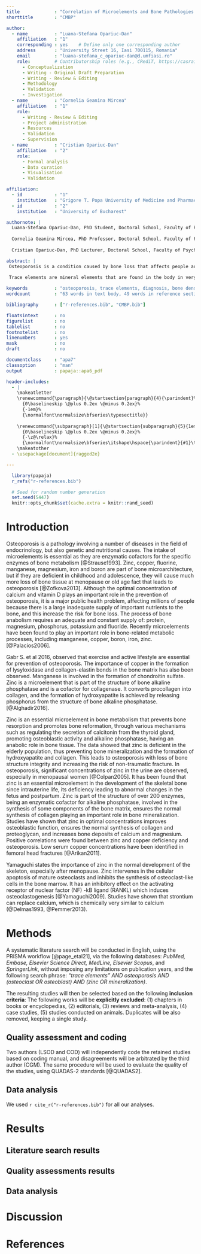 ```yaml
---
title             : "Correlation of Microelements and Bone Pathologies: A meta-analysis"
shorttitle        : "CMBP"

author: 
  - name          : "Luana-Stefana Opariuc-Dan"
    affiliation   : "1"
    corresponding : yes    # Define only one corresponding author
    address       : "University Street 16, Iasi 700115, Romania"
    email         : "luana-stefana_c_opariuc-dan@d.umfiasi.ro"
    role:         # Contributorship roles (e.g., CRediT, https://casrai.org/credit/)
      - Conceptualization
      - Writing - Original Draft Preparation
      - Writing - Review & Editing
      - Methodology
      - Validation
      - Investigation
  - name          : "Cornelia Geanina Mircea"
    affiliation   : "1"
    role:
      - Writing - Review & Editing
      - Project administration
      - Resources
      - Validation
      - Supervision
  - name          : "Cristian Opariuc-Dan"
    affiliation   : "2"
    role:
      - Formal analysis
      - Data curation
      - Visualisation
      - Validation

affiliation:
  - id            : "1"
    institution   : "Grigore T. Popa University of Medicine and Pharmacy"
  - id            : "2"
    institution   : "University of Bucharest"

authornote: |
  Luana-Stefana Opariuc-Dan, PhD Student, Doctoral School, Faculty of Pharmacy, Department of Pharmaceutical Biochemistry and Clinical Laboratory, Grigore T. Popa University of Medicine and Pharmacy, Iasi, Romania.
  
  Cornelia Geanina Mircea, PhD Professor, Doctoral School, Faculty of Pharmacy, Department of Pharmaceutical Biochemistry and Clinical Laboratory, Grigore T. Popa University of Medicine and Pharmacy, Iasi, Romania.
  
  Cristian Opariuc-Dan, PhD Lecturer, Doctoral School, Faculty of Psychology and Educational Sciences, University of Bucharest, Romania.

abstract: |
 Osteoporosis is a condition caused by bone loss that affects people around the world. Studies show that the spine is most prone to fractures. The mature bone matrix is a complex mineralized tissue, with a structural framework composed mainly of collagen and containing a small number of proteins and non-collagenous glycoproteins, calcium phosphates but also microelements. The bone matrix is composed not only of calcium, phosphorus, magnesium, elements that have been studied so much, but also of a series of microelements such as manganese, strontium, chromium, copper, zinc [@Strause1994].  Studies of the white population show that over 50% of women and about 20% of men above the age of 60 will suffer a non-traumatic fracture of the hip, vertebral body, proximal humerus and distal forearm during the rest of their lives. There are 3.5 million new cases of osteoporosis each year in the European Union. It is desired to diagnose the disease early by specific tests for osteoporosis prevention [@Grigorie2013].

 Trace elements are mineral elements that are found in the body in very small quantities to achieve normal physiological processes. Copper, zinc and iron ensure the correct synthesis of macromolecules that form the bone structure [@Brancatella2020]. Without those microelements, the formation of new bone by osteoblasts and the degradation (resorption) of old bone by the osteoclasts, will be modified and the osteoporosis can appear. It has to be a balance between bone formation and bone resorption for the health of the bone. 
  
keywords          : "osteoporosis, trace elements, diagnosis, bone density, bone metabolism"
wordcount         : "63 words in text body, 49 words in reference section"

bibliography      : ["r-references.bib", "CMBP.bib"]

floatsintext      : no
figurelist        : no
tablelist         : no
footnotelist      : no
linenumbers       : yes
mask              : no
draft             : no

documentclass     : "apa7"
classoption       : "man"
output            : papaja::apa6_pdf

header-includes:
  - |
    \makeatletter
    \renewcommand{\paragraph}{\@startsection{paragraph}{4}{\parindent}%
      {0\baselineskip \@plus 0.2ex \@minus 0.2ex}%
      {-1em}%
      {\normalfont\normalsize\bfseries\typesectitle}}
    
    \renewcommand{\subparagraph}[1]{\@startsection{subparagraph}{5}{1em}%
      {0\baselineskip \@plus 0.2ex \@minus 0.2ex}%
      {-\z@\relax}%
      {\normalfont\normalsize\bfseries\itshape\hspace{\parindent}{#1}\textit{\addperi}}{\relax}}
    \makeatother
  - \usepackage[document]{ragged2e}

---
```


```r
  library(papaja)
  r_refs("r-references.bib")
```

```r
  # Seed for random number generation
  set.seed(5447)
  knitr::opts_chunk$set(cache.extra = knitr::rand_seed)
```

# Introduction
Osteoporosis is a pathology involving a number of diseases in the field of endocrinology, but also genetic and nutritional causes. The intake of microelements is essential as they are enzymatic cofactors for the specific enzymes of bone metabolism [@Strause1993].  Zinc, copper, fluorine, manganese, magnesium, iron and boron are part of bone microarchitecture, but if they are deficient in childhood and adolescence, they will cause much more loss of bone tissue at menopause or old age fact that leads to osteoporosis [@Zofkova2013]. Although the optimal concentration of calcium and vitamin D plays an important role in the prevention of osteoporosis, it is a major public health problem, affecting millions of people because there is a large inadequate supply of important nutrients to the bone, and this increase the risk for bone loss. The process of bone anabolism requires an adequate and constant supply of: protein, magnesium, phosphorus, potassium and fluoride. Recently microelements have been found to play an important role in bone-related metabolic processes, including manganese, copper, boron, iron, zinc. [@Palacios2006].

Gabr S. et al 2016, observed that exercise and active lifestyle are essential for prevention of osteoporosis. The importance of copper in the formation of lysyloxidase and collagen-elastin bonds in the bone matrix has also been observed. Manganese is involved in the formation of chondroitin sulfate. Zinc is a microelement that is part of the structure of bone alkaline phosphatase and is a cofactor for collagenase. It converts procollagen into collagen, and the formation of hydroxyapatite is achieved by releasing phosphorus from the structure of bone alkaline phosphatase. [@Alghadir2016].

Zinc is an essential microelement in bone metabolism that prevents bone resorption and promotes bone reformation, through various mechanisms such as regulating the secretion of calcitonin from the thyroid gland, promoting osteoblastic activity and alkaline phosphatase, having an anabolic role in bone tissue. The data showed that zinc is deficient in the elderly population, thus preventing bone mineralization and the formation of hydroxyapatite and collagen. This leads to osteoporosis with loss of bone structure integrity and increasing the risk of non-traumatic fracture. In osteoporosis, significant concentrations of zinc in the urine are observed, especially in menopausal women [@Colpan2005]. It has been found that zinc is an essential microelement in the development of the skeletal bone since intrauterine life, its deficiency leading to abnormal changes in the fetus and postpartum. Zinc is part of the structure of over 200 enzymes, being an enzymatic cofactor for alkaline phosphatase, involved in the synthesis of some components of the bone matrix, ensures the normal synthesis of collagen playing an important role in bone mineralization. Studies have shown that zinc in optimal concentrations improves osteoblastic function, ensures the normal synthesis of collagen and proteoglycan, and increases bone deposits of calcium and magnesium. Positive correlations were found between zinc and copper deficiency and osteoporosis. Low serum copper concentrations have been identified in femoral head fractures [@Arikan2011].

Yamaguchi states the importance of zinc in the normal development of the skeleton, especially after menopause. Zinc intervenes in the cellular apoptosis of mature osteoclasts and inhibits the synthesis of osteoclast-like cells in the bone marrow. It has an inhibitory effect on the activating receptor of nuclear factor (NF) -kB ligand (RANKL) which induces osteoclastogenesis [@Yamaguchi2009]. Studies have shown that strontium can replace calcium, which is chemically very similar to calcium (@Delmas1993, @Pemmer2013). 



# Methods
A systematic literature search will be conducted in English, using the PRISMA workflow [@page_etal21], via the following databases: *PubMed, Embase, Elsevier Science Direct, MedLine, Elsevier Scopus*, and *SpringerLink*, without imposing any limitations on publication years, and the following search phrase: *"trace elements" AND osteoporosis AND (osteoclast OR osteoblast) AND (zinc OR mineralization)*.

The resulting studies will then be selected based on the following **inclusion criteria**:  The following works will be **explicitly excluded**: (1) chapters in books or encyclopedias, (2) editorials, (3) reviews and meta-analysis, (4) case studies, (5) studies conducted on animals. Duplicates will be also removed, keeping a single study.

## Quality assessment and coding
Two authors (LSOD and COD) will independently code the retained studies based on coding manual, and disagreements will be arbitrated by the third author (CGM). The same procedure will be used to evaluate the quality of the studies, using QUADAS-2 standards [@QUADAS2]. 

## Data analysis
We used `r cite_r("r-references.bib")` for all our analyses.


# Results

## Literature search results

## Quality assessments results

## Data analysis


# Discussion


\newpage

# References

::: {#refs custom-style="Bibliography"}
:::
